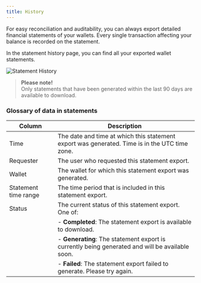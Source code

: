 ```yaml
---
title: History
---
```


For easy reconciliation and auditability, you can always export detailed financial statements of your wallets. Every single transaction affecting your balance is recorded on the statement.

In the statement history page, you can find all your exported wallet statements.

![Statement History](/images/dashboard/finances/statement_history.png)

> **Please note!**  
> Only statements that have been generated within the last 90 days are available to download.

### Glossary of data in statements

| Column               | Description                                                                                      |
|----------------------|--------------------------------------------------------------------------------------------------|
| Time                 | The date and time at which this statement export was generated. Time is in the UTC time zone.    |
| Requester            | The user who requested this statement export.                                                    |
| Wallet               | The wallet for which this statement export was generated.                                        |
| Statement time range | The time period that is included in this statement export.                                       |
| Status               | The current status of this statement export. One of:                                             |
|                      | - **Completed**: The statement export is available to download.                                  |
|                      | - **Generating**: The statement export is currently being generated and will be available soon.  |
|                      | - **Failed**: The statement export failed to generate. Please try again.                         |